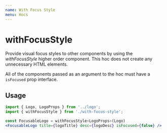 ```yaml
---
name: With Focus Style
menu: Hocs
---
```



# withFocusStyle

Provide visual focus styles to other components by using the _withFocusStyle_ higher order component. This hoc does not create any unnecessary HTML elements.

All of the components passed as an argument to the hoc must have a `isFocused` prop interface.

## Usage

```jsx
import { Logo, LogoProps } from '../logo';
import { withFocusStyle } from './with-focus-style';

const FocusableLogo = withFocusStyle<LogoProps>(Logo)
<FocusableLogo title={logoTitle} desc={logoDesc} isFocused={false} />
```
